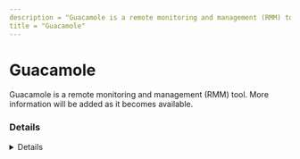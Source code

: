 ```yaml
---
description = "Guacamole is a remote monitoring and management (RMM) tool. More information will be added as it becomes available."
title = "Guacamole"
---
```




# Guacamole

Guacamole is a remote monitoring and management (RMM) tool. More information will be added as it becomes available.

### Details
<Details author={""}
         category={""}
         created={""}
         website={""}
         lastModified={"2/8/2024"}
         privileges={""}
         free={ false }
         verification={ false }
/>

#### Installation Paths
<Card code={ ["guacd.exe"] }/>





### Forensic Artifacts




#### Network Artifacts
<EuiSpacer size="xl"/>
<NetworkArtifactsTable data={ [{"Description": "Known remote domains", "Domains": ["user_managed", "guacamole.apache.org"], "Ports": []}] }/>




### Detections
- Detects potential network activity of Guacamole RMM tool
  - [Sigma Rule](https://github.com/magicsword-io/LOLRMM/blob/main/detections/sigma/guacamole_network_sigma.yml)
- Detects potential processes activity of Guacamole RMM tool
  - [Sigma Rule](https://github.com/magicsword-io/LOLRMM/blob/main/detections/sigma/guacamole_processes_sigma.yml)

### References
- [guacamole.apache.org](guacamole.apache.org)

